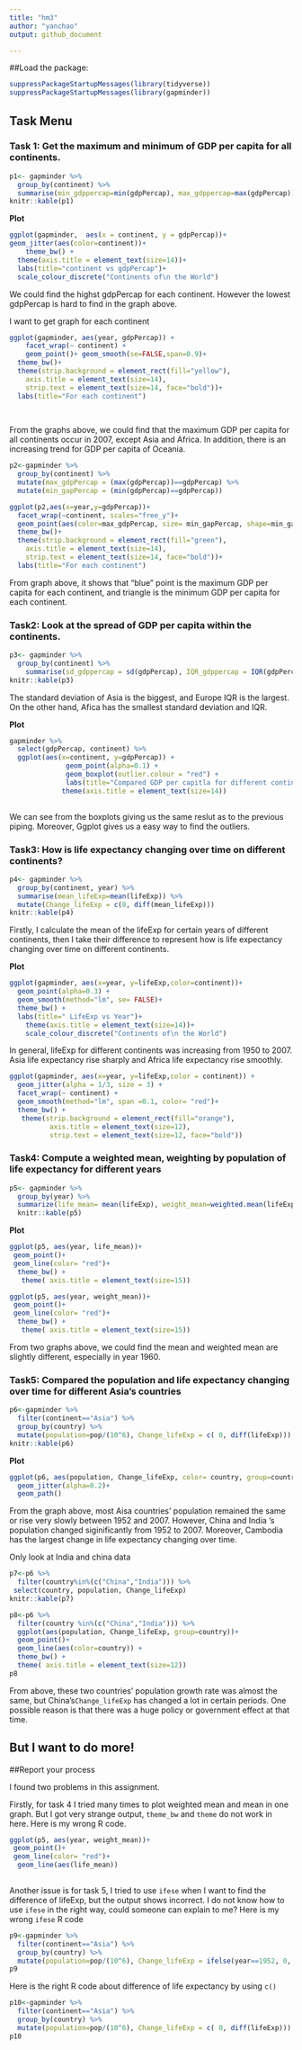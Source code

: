 ```yaml
---
title: "hm3"
author: "yanchao"
output: github_document

---
```


##Load the package:

```r
suppressPackageStartupMessages(library(tidyverse))
suppressPackageStartupMessages(library(gapminder))
```

## Task Menu

### **Task 1: Get the maximum and minimum of GDP per capita for all continents.**

```r
p1<- gapminder %>%
  group_by(continent) %>% 
  summarise(min_gdppercap=min(gdpPercap), max_gdppercap=max(gdpPercap))
knitr::kable(p1)
```

**Plot**

```r
ggplot(gapminder,  aes(x = continent, y = gdpPercap))+
geom_jitter(aes(color=continent))+ 
    theme_bw() +
  theme(axis.title = element_text(size=14))+
  labs(title="continent vs gdpPercap")+ 
  scale_colour_discrete("Continents of\n the World")


```

We could find the highst gdpPercap for each continent. However the lowest gdpPercap is hard to find in the graph above.

I want to get graph for each continent 
```r
ggplot(gapminder, aes(year, gdpPercap)) +
    facet_wrap(~ continent) +
    geom_point()+ geom_smooth(se=FALSE,span=0.9)+
  theme_bw()+
  theme(strip.background = element_rect(fill="yellow"),
    axis.title = element_text(size=14),
    strip.text = element_text(size=14, face="bold"))+
  labs(title="For each continent")
  
    
```

From the graphs above, we could find that the maximum GDP per capita for all continents occur in 2007, except Asia and Africa. In addition, there is an increasing trend for GDP per capita of Oceania.

```r
p2<-gapminder %>%
  group_by(continent) %>%
  mutate(max_gdpPercap = (max(gdpPercap))==gdpPercap) %>% 
  mutate(min_gapPercap = (min(gdpPercap)==gdpPercap))

ggplot(p2,aes(x=year,y=gdpPercap))+
  facet_wrap(~continent, scales="free_y")+
  geom_point(aes(color=max_gdpPercap, size= min_gapPercap, shape=min_gapPercap),alpha=0.5)  +
  theme_bw()+
  theme(strip.background = element_rect(fill="green"),
    axis.title = element_text(size=14),
    strip.text = element_text(size=14, face="bold"))+
  labs(title="For each continent")

```

From graph above, it shows that "blue" point is the maximum GDP per capita for each continent, and triangle is the minimum GDP per capita for each continent.

### **Task2: Look at the spread of GDP per capita within the continents.**

```r
p3<- gapminder %>% 
  group_by(continent) %>%
    summarise(sd_gdppercap = sd(gdpPercap), IQR_gdppercap = IQR(gdpPercap))
knitr::kable(p3)
```

The standard deviation of Asia is the biggest, and Europe IQR is the largest. 
On the other hand, Afica has the smallest standard deviation and IQR.

**Plot**
```r
gapminder %>%
  select(gdpPercap, continent) %>% 
  ggplot(aes(x=continent, y=gdpPercap)) + 
              geom_point(alpha=0.1) + 
              geom_boxplot(outlier.colour = "red") +
              labs(title="Compared GDP per capitla for different continents")+
             theme(axis.title = element_text(size=14))
    
```

We can see from the boxplots giving us the same reslut as to the previous piping. Moreover, Ggplot gives us a easy way to find the outliers.


### **Task3: How is life expectancy changing over time on different continents?**

```r
p4<- gapminder %>% 
  group_by(continent, year) %>% 
  summarise(mean_lifeExp=mean(lifeExp)) %>% 
  mutate(Change_lifeExp = c(0, diff(mean_lifeExp)))
knitr::kable(p4)

```


Firstly, I calculate the mean of the lifeExp for certain years of different continents, then I take their difference to represent how is life expectancy changing over time on different continents.

**Plot**

```r
ggplot(gapminder, aes(x=year, y=lifeExp,color=continent))+
  geom_point(alpha=0.3) + 
  geom_smooth(method="lm", se= FALSE)+
  theme_bw() +
  labs(title=" LifeExp vs Year")+
    theme(axis.title = element_text(size=14))+
    scale_colour_discrete("Continents of\n the World")

```

In general, lifeExp for different continents was increasing from 1950 to 2007. Asia life expectancy rise sharply and Africa life expectancy rise smoothly.

```r
ggplot(gapminder, aes(x=year, y=lifeExp,color = continent)) +
  geom_jitter(alpha = 1/3, size = 3) +
  facet_wrap(~ continent) +
  geom_smooth(method="lm", span =0.1, color= "red")+
  theme_bw() +
   theme(strip.background = element_rect(fill="orange"),
          axis.title = element_text(size=12),
          strip.text = element_text(size=12, face="bold"))
```

### **Task4: Compute a weighted mean, weighting by population of life expectancy for different years**

```r
p5<- gapminder %>% 
  group_by(year) %>% 
  summarize(life_mean= mean(lifeExp), weight_mean=weighted.mean(lifeExp, pop))
  knitr::kable(p5)
```

**Plot**

```r
ggplot(p5, aes(year, life_mean))+
 geom_point()+
 geom_line(color= "red")+
  theme_bw() +
   theme( axis.title = element_text(size=15))
```

```r
ggplot(p5, aes(year, weight_mean))+
 geom_point()+
 geom_line(color= "red")+
  theme_bw() +
   theme( axis.title = element_text(size=15))
```


From two graphs above, we could find the mean and weighted mean are slightly different, especially in year 1960.

### **Task5: Compared the population and life expectancy changing over time for different Asia's countries**

```r
p6<-gapminder %>% 
  filter(continent=="Asia") %>% 
  group_by(country) %>% 
  mutate(population=pop/(10^6), Change_lifeExp = c( 0, diff(lifeExp)))
knitr::kable(p6)
```

**Plot**
```r
ggplot(p6, aes(population, Change_lifeExp, color= country, group=country))+
  geom_jitter(alpha=0.2)+
  geom_path()
```

From the graph above, most Aisa countries' population remained the same or rise very slowly between 1952 and 2007. However, China and India 's population changed siginificantly from 1952 to 2007. Moreover, Cambodia has the largest change in life expectancy changing over time.

Only look at India and china data

```r
p7<-p6 %>% 
  filter(country%in%(c("China","India"))) %>% 
 select(country, population, Change_lifeExp)
knitr::kable(p7)

p8<-p6 %>% 
  filter(country %in%(c("China","India"))) %>% 
  ggplot(aes(population, Change_lifeExp, group=country))+
  geom_point()+
  geom_line(aes(color=country)) +
  theme_bw() +
  theme( axis.title = element_text(size=12))
p8
```

From above, these two countries' population growth rate was almost the same, but China's`Change_lifeExp` has changed a lot in certain periods. One possible reason is that there was a huge policy or government effect at that time.


## But I want to do more!

##Report your process

I found two problems in this assignment.

Firstly, for task 4 I tried many times to plot weighted mean and mean in one graph. But I got very strange output, `theme_bw` and `theme` do not work in here. Here is my wrong R code.

```r
ggplot(p5, aes(year, weight_mean))+
 geom_point()+
 geom_line(color= "red")+
  geom_line(aes(life_mean))
 
```

Another issue is for task 5, I tried to use `ifese` when I want to find the difference of lifeExp, but the output shows incorrect. I do not know how to use `ifese` in the right way, could someone can explain to me?
Here is my wrong `ifese` R code
```r
p9<-gapminder %>% 
  filter(continent=="Asia") %>% 
  group_by(country) %>% 
  mutate(population=pop/(10^6), Change_lifeExp = ifelse(year==1952, 0,  diff(lifeExp)))
p9
```
Here is the right R code about difference of life expectancy by using `c()`
```r
p10<-gapminder %>% 
  filter(continent=="Asia") %>% 
  group_by(country) %>% 
  mutate(population=pop/(10^6), Change_lifeExp = c( 0, diff(lifeExp)))
p10
```

